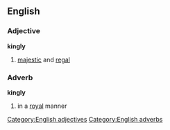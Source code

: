 ==English==
===Adjective===
'''kingly'''
#[[majestic]] and [[regal]]
===Adverb===
'''kingly'''
#in a [[royal]] manner
[[Category:English adjectives]]
[[Category:English adverbs]]